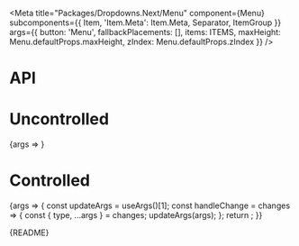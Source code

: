 
<Meta
  title="Packages/Dropdowns.Next/Menu"
  component={Menu}
  subcomponents={{ Item, 'Item.Meta': Item.Meta, Separator, ItemGroup }}
  args={{
    button: 'Menu',
    fallbackPlacements: [],
    items: ITEMS,
    maxHeight: Menu.defaultProps.maxHeight,
    zIndex: Menu.defaultProps.zIndex
  }}
/>

# API

<ArgsTable />

# Uncontrolled

<Canvas>
  <Story
    name="Uncontrolled"
    argTypes={{
      isExpanded: { control: false },
      focusedValue: { control: false },
      selectedItems: { control: false }
    }}
  >
    {args => <MenuStory {...args} />}
  </Story>
</Canvas>

# Controlled

<Canvas>
  <Story
    name="Controlled"
    argTypes={{
      defaultExpanded: { control: false },
      defaultFocusedValue: { control: false },
      focusedValue: { control: { type: 'text' } }
    }}
    args={{
      isExpanded: false,
      focusedValue: null,
      selectedItems: [{ value: 'aster', type: 'checkbox' }]
    }}
  >
    {args => {
      const updateArgs = useArgs()[1];
      const handleChange = changes => {
        const { type, ...args } = changes;
        updateArgs(args);
      };
      return <MenuStory {...args} onChange={handleChange} />;
    }}
  </Story>
</Canvas>

<Markdown>{README}</Markdown>
